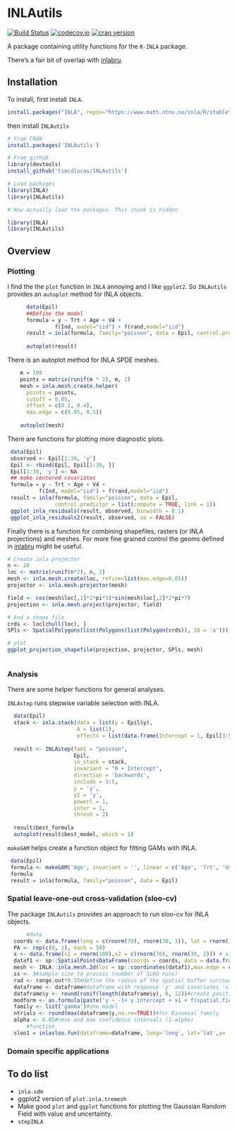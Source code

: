INLAutils
==========

[![Build Status](https://travis-ci.org/timcdlucas/INLAutils.svg)](https://travis-ci.org/timcdlucas/INLAutils)
[![codecov.io](https://codecov.io/github/timcdlucas/INLAutils/coverage.svg?branch=master)](https://codecov.io/github/timcdlucas/INLAutils?branch=master)
[![cran version](http://www.r-pkg.org/badges/version/INLAutils)](https://cran.rstudio.com/web/packages/INLAutls) 


A package containing utility functions for the `R-INLA` package.

There's a fair bit of overlap with [inlabru](http://www.github.com/fbachl/inlabru).


Installation
-------------

To install, first install `INLA`.

```r
install.packages("INLA", repos="https://www.math.ntnu.no/inla/R/stable")
```

then install `INLAutils`

```r
# From CRAN
install.packages('INLAutils')

# From github
library(devtools)
install_github('timcdlucas/INLAutils')

# Load packages
library(INLA)
library(INLAutils)
```


```r
# Now actually load the packages. This chunk is hidden

library(INLA)
library(INLAutils)
```


Overview
--------




### Plotting


I find the the `plot` function in `INLA` annoying and I like `ggplot2`.
So `INLAutils` provides an `autoplot` method for INLA objects.

```r
      data(Epil)
      ##Define the model
      formula = y ~ Trt + Age + V4 +
               f(Ind, model="iid") + f(rand,model="iid")
      result = inla(formula, family="poisson", data = Epil, control.predictor = list(compute = TRUE))
     
      autoplot(result)
```


There is an autoplot method for INLA SPDE meshes.

```r

    m = 100
    points = matrix(runif(m * 2), m, 2)
    mesh = inla.mesh.create.helper(
      points = points,
      cutoff = 0.05,
      offset = c(0.1, 0.4),
      max.edge = c(0.05, 0.5))
    
    autoplot(mesh)
```


There are functions for plotting more diagnostic plots.

```r

 data(Epil)
 observed <- Epil[1:30, 'y']
 Epil <- rbind(Epil, Epil[1:30, ])
 Epil[1:30, 'y'] <- NA
 ## make centered covariates
 formula = y ~ Trt + Age + V4 +
          f(Ind, model="iid") + f(rand,model="iid")
 result = inla(formula, family="poisson", data = Epil,
               control.predictor = list(compute = TRUE, link = 1))
 ggplot_inla_residuals(result, observed, binwidth = 0.1)
 ggplot_inla_residuals2(result, observed, se = FALSE)

```

Finally there is a function for combining shapefiles, rasters (or INLA projections) and meshes.
For more fine grained control the geoms defined in [inlabru](http://www.github.com/fbachl/inlabru) might be useful.

```r
# Create inla projector
n <- 20
loc <- matrix(runif(n*2), n, 2)
mesh <- inla.mesh.create(loc, refine=list(max.edge=0.05))
projector <- inla.mesh.projector(mesh)

field <- cos(mesh$loc[,1]*2*pi*3)*sin(mesh$loc[,2]*2*pi*7)
projection <- inla.mesh.project(projector, field)

# And a shape file
crds <- loc[chull(loc), ]
SPls <- SpatialPolygons(list(Polygons(list(Polygon(crds)), ID = 'a')))

# plot
ggplot_projection_shapefile(projection, projector, SPls, mesh)



```

### Analysis

There are some helper functions for general analyses.


`INLAstep` runs stepwise variable selection with INLA.

```r

  data(Epil)
  stack <- inla.stack(data = list(y = Epil$y),
                      A = list(1),
                      effects = list(data.frame(Intercept = 1, Epil[3:5])))
                      
  result <- INLAstep(fam1 = "poisson", 
                     Epil,
                     in_stack = stack,
                     invariant = "0 + Intercept",
                     direction = 'backwards',
                     include = 3:5,
                     y = 'y',
                     y2 = 'y',
                     powerl = 1,
                     inter = 1,
                     thresh = 2)
  
  result$best_formula
  autoplot(result$best_model, which = 1)
```



`makeGAM` helps create a function object for fitting GAMs with INLA.

```r
 data(Epil)
 formula <- makeGAM('Age', invariant = '', linear = c('Age', 'Trt', 'V4'), returnstring = FALSE)
 formula
 result = inla(formula, family="poisson", data = Epil)
```

### Spatial leave-one-out cross-validation (sloo-cv)

The package `INLAutils` provides an approach to run sloo-cv for INLA objects.

```r
      #data
  coords <- data.frame(long = c(rnorm(70), rnorm(30, 3)), lat = rnorm(100))
  PA <- rep(c(0, 1), each = 50)
  x <- data.frame(x1 = rnorm(100),x2 = c(rnorm(70), rnorm(30, 2))) # x1 no relationship, x2 positive relationship
  dataf1 <- sp::SpatialPointsDataFrame(coords = coords, data = data.frame(y = PA, x))
  mesh <- INLA::inla.mesh.2d(loc = sp::coordinates(dataf1),max.edge = c(3, 3),cutoff = 1.3)
  ss <- 3#sample size to process (number of SLOO runs)
  rad <- range.out*0.15#define the radius of the spatial buffer surrounding the removed point
  dataframe <- dataframe#dataframe with response 'y' and covariates 'x1', 'x2'
  dataframe$y <- round(runif(length(dataframe$y), 0, 12))#create positive discrete response
  modform <- as.formula(paste('y ~ -1+ y.intercept + x1 + f(spatial.field, model=spde)'))#one model
  family <- list('gamma')#one model
  ntrials <- round(max(dataframe$y,na.rm=TRUE))#for Binomial family
  alpha <- 0.05#rmse and mae confidence intervals (1-alpha)
      #function
  sloo1 = inlasloo.fun(dataframe=dataframe, long='long', lat='lat',y= 'y', ss=ss, rad=rad, ntrials=ntrials, modform=modform,mesh=mesh,family=family,alpha=0.05,mae=FALSE,ds=FALSE,sqroot=FALSE)
```

### Domain specific applications



To do list
----------

* `inla.sdm`
* ggplot2 version of `plot.inla.tremesh`
* Make good `plot` and `ggplot` functions for plotting the Gaussian Random Field with value and uncertainty.
* `stepINLA`


